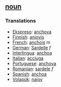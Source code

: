 == [[noun]] == 
=== Translations === 
*[[Ekspreso]]: [[anchova]]
*[[Finnish]]: [[anjovis]]
*[[French]]: [[anchois]] ''m''
*[[German]]: [[Sardelle]] ''f''
*[[Interlingua]]: [[anchoa]] 
*[[Italian]]: [[acciuga]] 
*[[Portuguese]]: [[anchova]] 
*[[Romanian]]: [[sardele]] ''f''
*[[Spanish]]: [[anchoa]]
*[[Volapük]]: [[najov]]